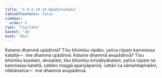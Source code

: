 ```yaml
---
title: "2.4.2.10.14 Upādinnaduka"
tableOfContents: false
sidebar:
  order: 6
type: "tipitaka"
basket: "ab"
book: "dhs"
---
```



<DynamicBreadcrumb />

<Division number="1551" book="dhs" bookNo="29" page="289">

<Paragraph number="2262" book="dhs">
Katame dhammā upādinnā? Tīsu bhūmīsu vipāko, yañca rūpaṃ kammassa katattā—  ime dhammā upādinnā.
</Paragraph>

</Division>
<Division number="1552" book="dhs" bookNo="29" page="289">

<Paragraph number="2263" book="dhs">
Katame dhammā anupādinnā? Tīsu bhūmīsu kusalaṃ, akusalaṃ, tīsu bhūmīsu kiriyābyākataṃ, yañca rūpaṃ na kammassa katattā, cattāro maggā apariyāpannā, cattāri ca sāmaññaphalāni, nibbānañca—  ime dhammā anupādinnā.
</Paragraph>
</Division>